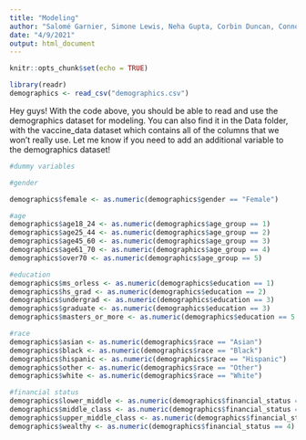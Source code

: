```yaml
---
title: "Modeling"
author: "Salomé Garnier, Simone Lewis, Neha Gupta, Corbin Duncan, Connor Brown"
date: "4/9/2021"
output: html_document
---
```


```r
knitr::opts_chunk$set(echo = TRUE)

library(readr)
demographics <- read_csv("demographics.csv")

```

Hey guys! With the code above, you should be able to read and use the demographics dataset for modeling. You can also find it in the Data folder, with the vaccine_data dataset which contains all of the columns that we won't really use. Let me know if you need to add an additional variable to the demographics dataset!

```r
#dummy variables

#gender

demographics$female <- as.numeric(demographics$gender == "Female")

#age
demographics$age18_24 <- as.numeric(demographics$age_group == 1)
demographics$age25_44 <- as.numeric(demographics$age_group == 2)
demographics$age45_60 <- as.numeric(demographics$age_group == 3)
demographics$age61_70 <- as.numeric(demographics$age_group == 4)
demographics$over70 <- as.numeric(demographics$age_group == 5)

#education
demographics$ms_orless <- as.numeric(demographics$education == 1)
demographics$hs_grad <- as.numeric(demographics$education == 2)
demographics$undergrad <- as.numeric(demographics$education == 3)
demographics$graduate <- as.numeric(demographics$education == 3)
demographics$masters_or_more <- as.numeric(demographics$education == 5|demographics$education == 6| demographics$education == 7)

#race
demographics$asian <- as.numeric(demographics$race == "Asian")
demographics$black <- as.numeric(demographics$race == "Black")
demographics$hispanic <- as.numeric(demographics$race == "Hispanic")
demographics$other <- as.numeric(demographics$race == "Other")
demographics$white <- as.numeric(demographics$race == "White")

#financial status
demographics$lower_middle <- as.numeric(demographics$financial_status == 1)
demographics$middle_class <- as.numeric(demographics$financial_status == 2)
demographics$upper_middle_class <- as.numeric(demographics$financial_status == 3)
demographics$wealthy <- as.numeric(demographics$financial_status == 4)

```
